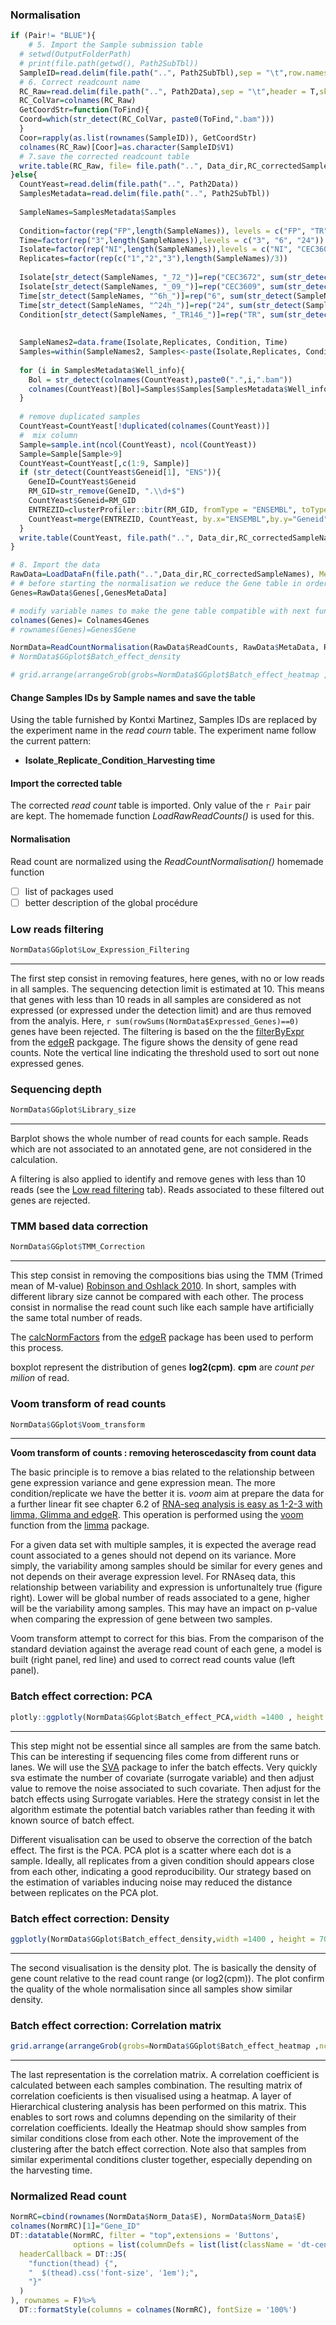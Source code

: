
### Normalisation 

```r
if (Pair!= "BLUE"){
    # 5. Import the Sample submission table
  # setwd(OutputFolderPath)
  # print(file.path(getwd(), Path2SubTbl))
  SampleID=read.delim(file.path("..", Path2SubTbl),sep = "\t",row.names = 2, header = F)
  # 6. Correct readcount name
  RC_Raw=read.delim(file.path("..", Path2Data),sep = "\t",header = T,skip = 1)
  RC_ColVar=colnames(RC_Raw)
  GetCoordStr=function(ToFind){
  Coord=which(str_detect(RC_ColVar, paste0(ToFind,".bam")))
  }
  Coor=rapply(as.list(rownames(SampleID)), GetCoordStr)
  colnames(RC_Raw)[Coor]=as.character(SampleID$V1)
  # 7.save the corrected readcount table
  write.table(RC_Raw, file= file.path("..", Data_dir,RC_correctedSampleNames), row.names =F, sep = "\t")
}else{
  CountYeast=read.delim(file.path("..", Path2Data))
  SamplesMetadata=read.delim(file.path("..", Path2SubTbl))
  
  SampleNames=SamplesMetadata$Samples
  
  Condition=factor(rep("FP",length(SampleNames)), levels = c("FP", "TR"))
  Time=factor(rep("3",length(SampleNames)),levels = c("3", "6", "24"))
  Isolate=factor(rep("NI",length(SampleNames)),levels = c("NI", "CEC3609", "CEC3672"))
  Replicates=factor(rep(c("1","2","3"),length(SampleNames)/3))
  
  Isolate[str_detect(SampleNames, "_72_")]=rep("CEC3672", sum(str_detect(SampleNames, "_72_")))
  Isolate[str_detect(SampleNames, "_09_")]=rep("CEC3609", sum(str_detect(SampleNames, "_09_")))
  Time[str_detect(SampleNames, "^6h_")]=rep("6", sum(str_detect(SampleNames, "^6h_")))
  Time[str_detect(SampleNames, "^24h_")]=rep("24", sum(str_detect(SampleNames, "^24h_")))
  Condition[str_detect(SampleNames, "_TR146_")]=rep("TR", sum(str_detect(SampleNames, "_TR146_")))
  
  
  SampleNames2=data.frame(Isolate,Replicates, Condition, Time)
  Samples=within(SampleNames2, Samples<-paste(Isolate,Replicates, Condition, Time,sep = "_"))
  
  for (i in SamplesMetadata$Well_info){
    Bol = str_detect(colnames(CountYeast),paste0(".",i,".bam"))
    colnames(CountYeast)[Bol]=Samples$Samples[SamplesMetadata$Well_info==i]
  }
  
  # remove duplicated samples
  CountYeast=CountYeast[!duplicated(colnames(CountYeast))]
  #  mix column
  Sample=sample.int(ncol(CountYeast), ncol(CountYeast))
  Sample=Sample[Sample>9]
  CountYeast=CountYeast[,c(1:9, Sample)]
  if (str_detect(CountYeast$Geneid[1], "ENS")){
    GeneID=CountYeast$Geneid
    RM_GID=str_remove(GeneID, ".\\d+$")
    CountYeast$Geneid=RM_GID
    ENTREZID=clusterProfiler::bitr(RM_GID, fromType = "ENSEMBL", toType = c("ENTREZID", "SYMBOL"), OrgDb = org.Hs.eg.db)
    CountYeast=merge(ENTREZID, CountYeast, by.x="ENSEMBL",by.y="Geneid")
  }
  write.table(CountYeast, file.path("..", Data_dir,RC_correctedSampleNames), sep = "\t", row.names = F, col.names = T)
}


```

```r
# 8. Import the data
RawData=LoadDataFn(file.path("..",Data_dir,RC_correctedSampleNames), MetaDataFromSampleName=RegexPattern, ExcludeSamples=ExcludeSampleRegex, skip = 0)
# # before starting the normalisation we reduce the Gene table in order to conserve key informations
Genes=RawData$Genes[,GenesMetaData]

# modify variable names to make the gene table compatible with next functions
colnames(Genes)= Colnames4Genes
# rownames(Genes)=Genes$Gene

NormData=ReadCountNormalisation(RawData$ReadCounts, RawData$MetaData, RawData$MetaData$Conditions, Genes, AdditionalFactor=AdditionalFact, Plots = T)
# NormData$GGplot$Batch_effect_density

# grid.arrange(arrangeGrob(grobs=NormData$GGplot$Batch_effect_heatmap ,ncol=2))

```


#### **Change Samples IDs by Sample names and save the table**

Using the table furnished by Kontxi Martinez, Samples IDs are replaced by the experiment name in the *read courn* table. The experiment name follow the current pattern:

- **Isolate**_**Replicate**_**Condition**_**Harvesting time**

#### **Import the corrected table**

The corrected *read count* table is imported. Only value of the `r Pair` pair are kept. The homemade function *LoadRawReadCounts()* is used for this.

#### **Normalisation**

Read count are normalized using the *ReadCountNormalisation()* homemade function

- [ ] list of packages used
- [ ] better description of the global procédure


### Low reads filtering

```r
NormData$GGplot$Low_Expression_Filtering
```

***
The first step consist in removing features, here genes, with no or low reads in all samples. The sequencing detection limit is estimated at 10. This means that genes with less than 10 reads in all samples are considered as not expressed (or expressed under the detection limit) and are thus removed from the analyis. Here, `r sum(rowSums(NormData$Expressed_Genes)==0)` genes have been rejected. The filtering is based on the the [filterByExpr](https://rdrr.io/bioc/edgeR/man/filterByExpr.html) from the [edgeR](https://bioconductor.org/packages/release/bioc/vignettes/edgeR/inst/doc/edgeRUsersGuide.pdf) packgage. The figure shows the density of gene read counts. Note the vertical line indicating the threshold used to sort out none expressed genes.

### Sequencing depth

```r
NormData$GGplot$Library_size
```

***
Barplot shows the whole number of read counts for each sample. Reads which are not associated to an annotated gene, are not considered in the calculation. 

A filtering is also applied to identify and remove genes with less than 10 reads (see the [Low read filtering](#Low_reads_filtering) tab). Reads associated to these filtered out genes are rejected.


### TMM based data correction

```r
NormData$GGplot$TMM_Correction
```

***
  This step consist in removing the compositions bias using the TMM (Trimed mean  of M-value) [Robinson and Oshlack 2010](8https://genomebiology.biomedcentral.com/articles/10.1186/gb-2010-11-3-r25). In short, samples with different library size cannot be compared with each other. The process consist in normalise the read count such like each sample have artificially the same total number of reads.

The [calcNormFactors](https://www.rdocumentation.org/packages/edgeR/versions/3.14.0/topics/calcNormFactors) from the [edgeR](https://bioconductor.org/packages/release/bioc/vignettes/edgeR/inst/doc/edgeRUsersGuide.pdf) package has been used to perform this process.

boxplot represent the distribution of genes **log2(cpm)**. **cpm** are *count per milion* of read.


### Voom transform of read counts

```r
NormData$GGplot$Voom_transform

```

***
  
  **Voom transform of counts : removing heteroscedascity from count data**
  
  The basic principle is to remove a bias related to the relationship between gene expression variance and gene expression mean. The more condition/replicate we have the better it is. *voom* aim at prepare the data for a further linear fit see chapter 6.2 of [RNA-seq analysis is easy as 1-2-3 with limma, Glimma and edgeR](https://bioconductor.org/packages/release/workflows/vignettes/RNAseq123/inst/doc/limmaWorkflow.html). This operation is performed using the [voom](https://www.rdocumentation.org/packages/limma/versions/3.28.14/topics/voom) function from the [limma](https://www.bioconductor.org/packages/release/bioc/vignettes/limma/inst/doc/usersguide.pdf) package. 

For a given data set with multiple samples, it is expected the average read count associated to a genes should not depend on its variance. More simply, the variability among samples should be similar for every genes and not depends on their average expression level. For RNAseq data, this relationship between variability and expression is unfortunaltely true (figure right). Lower will be global number of reads associated to a gene, higher will be the variability among samples. This may have an impact on p-value when comparing the expression of gene between two samples. 

Voom transform attempt to correct for this bias. From the comparison of the standard deviation against the average read count of each gene, a model is built (right panel, red line) and used to correct read counts value (left panel).

### Batch effect correction: PCA

```r
plotly::ggplotly(NormData$GGplot$Batch_effect_PCA,width =1400 , height = 700)
```

***
  This step might not be essential since all samples are from the same batch. This can be interesting if sequencing files come from different runs or lanes. We will use the [SVA](https://www.ncbi.nlm.nih.gov/pmc/articles/PMC3307112/) package to infer the batch effects. Very quickly sva estimate the number of covariate (surrogate variable) and then adjust value to remove the noise associated to such covariate. Then adjust for the batch effects using Surrogate variables. Here the strategy consist in let the algorithm estimate the potential batch variables rather than feeding it with known source of batch effect.

Different visualisation can be used to observe the correction of the batch effect. The first is the PCA. PCA plot is a scatter where each dot is a sample. Ideally, all replicates from a given condition should appears close from each other, indicating a good reproducibility. Our strategy based on the estimation of variables inducing noise may reduced the distance between replicates on the PCA plot.

### Batch effect correction: Density

```r
ggplotly(NormData$GGplot$Batch_effect_density,width =1400 , height = 700)
```

*** 
  The second visualisation is the density plot. The is basically the density of gene count relative to the read count range (or log2(cpm)). The plot confirm the quality of the whole normalisation since all samples show similar density.

### Batch effect correction: Correlation matrix

```r
grid.arrange(arrangeGrob(grobs=NormData$GGplot$Batch_effect_heatmap ,ncol=2))
```

***
  The last representation is the correlation matrix. A correlation coefficient is calculated between each samples combination. The resulting matrix of correlation coeficients is then visualised using a heatmap. A layer of Hierarchical clustering analysis has been performed on this matrix. This enables to sort rows and columns depending on the similarity of their correlation coefficients. Ideally the Heatmap should show samples from similar conditions close from each other. Note the improvement of the clustering after the batch effect correction. Note also that samples from similar experimental conditions cluster together, especially depending on the harvesting time. 
  
### Normalized Read count

```r
NormRC=cbind(rownames(NormData$Norm_Data$E), NormData$Norm_Data$E)
colnames(NormRC)[1]="Gene_ID"
DT::datatable(NormRC, filter = "top",extensions = 'Buttons', 
              options = list(columnDefs = list(list(className = 'dt-center', targets = 5)),dom = 'Blfrtip', buttons = c('copy', 'csv', 'excel', 'pdf', 'print'),
  headerCallback = DT::JS(
    "function(thead) {",
    "  $(thead).css('font-size', '1em');",
    "}"
  )
), rownames = F)%>%
  DT::formatStyle(columns = colnames(NormRC), fontSize = '100%')
```
